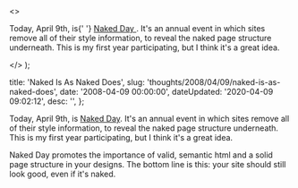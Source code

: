   <>
    <p>
      Today, April 9th, is{' '}
      <a href="http&#58;//naked.dustindiaz.com/" title="Naked Day">
        Naked Day
      </a>
      . It's an annual event in which sites remove all of their style information,
      to reveal the naked page structure underneath. This is my first year participating,
      but I think it's a great idea.
    </p>
  </>
);


  title: 'Naked Is As Naked Does',
  slug: 'thoughts/2008/04/09/naked-is-as-naked-does',
  date: '2008-04-09 00:00:00',
  dateUpdated: '2020-04-09 09:02:12',
  desc: '',
};

Today, April 9th, is [Naked Day](http://naked.dustindiaz.com/ 'Naked Day'). It's an annual event in which sites remove all of their style information, to reveal the naked page structure underneath. This is my first year participating, but I think it's a great idea.

Naked Day promotes the importance of valid, semantic html and a solid page structure in your designs. The bottom line is this: your site should still look good, even if it's naked.
